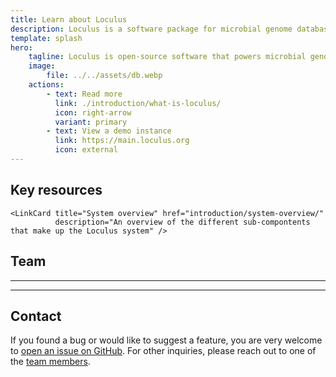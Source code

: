 ```yaml
---
title: Learn about Loculus
description: Loculus is a software package for microbial genome databases
template: splash
hero:
    tagline: Loculus is open-source software that powers microbial genome databases
    image:
        file: ../../assets/db.webp
    actions:
        - text: Read more
          link: ./introduction/what-is-loculus/
          icon: right-arrow
          variant: primary
        - text: View a demo instance
          link: https://main.loculus.org
          icon: external
---
```



## Key resources

<CardGrid>

    <LinkCard title="System overview" href="introduction/system-overview/"
              description="An overview of the different sub-compontents that make up the Loculus system" />

  <LinkCard title="Getting started" href="for-administrators/getting-started/" description="Set up a new Loculus instance" />
  
  
</CardGrid>

## Team

<Team
    title='Nest architects'
    description='the people who designed and led the development'
    members={members.architects}
    randomize={true}
/>

<hr />

<Team
    title='Wise owls'
    description='the people who guided, encouraged and funded the development'
    members={members.mentors}
    randomize={true}
    titleSide='right'
/>

<hr />

<Team
    title='Branch weavers'
    description='the people who contributed to the development'
    members={members.developers}
    randomize={true}
    small={true}
/>

## Contact

If you found a bug or would like to suggest a feature, you are very welcome to [open an issue on GitHub](https://github.com/loculus-project/loculus/issues). For other inquiries, please reach out to one of the [team members](#team).
